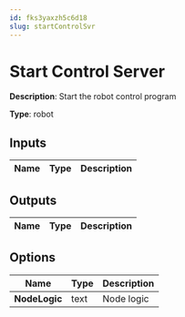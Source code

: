 ```yaml
---
id: fks3yaxzh5c6d18
slug: startControlSvr
---
```


# Start Control Server

**Description**: Start the robot control program

**Type**: robot

## Inputs

| Name | Type | Description |
| --- | --- | --- |
## Outputs

| Name | Type | Description |
| --- | --- | --- |
## Options

| Name | Type | Description |
| --- | --- | --- |
| **NodeLogic** | text | Node logic |
